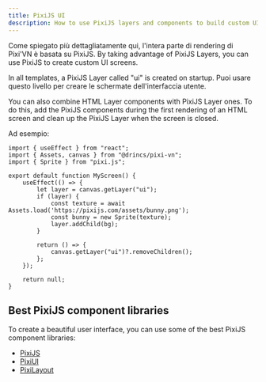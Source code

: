 ```yaml
---
title: PixiJS UI
description: How to use PixiJS layers and components to build custom UI screens in Pixi’VN, and combine them with HTML UI.
---
```


Come spiegato più dettagliatamente <DynamicLink href="/start/canvas">qui</DynamicLink>, l'intera parte di rendering di Pixi'VN è basata su PixiJS. By taking advantage of <DynamicLink href="/start/interface#adding-pixijs-ui-layers">PixiJS Layers</DynamicLink>, you can use PixiJS to create custom UI screens.

<Callout title="Templates" type="info">
In all templates, a PixiJS Layer called "ui" is created on startup. Puoi usare questo livello per creare le schermate dell'interfaccia utente.
</Callout>

You can also combine HTML Layer components with PixiJS Layer ones. To do this, add the PixiJS components during the first rendering of an HTML screen and clean up the PixiJS Layer when the screen is closed.

Ad esempio:

```tsx title="React"
import { useEffect } from "react";
import { Assets, canvas } from "@drincs/pixi-vn";
import { Sprite } from "pixi.js";

export default function MyScreen() {
    useEffect(() => {
        let layer = canvas.getLayer("ui");
        if (layer) {
            const texture = await Assets.load('https://pixijs.com/assets/bunny.png');
            const bunny = new Sprite(texture);
            layer.addChild(bg);
        }

        return () => {
            canvas.getLayer("ui")?.removeChildren();
        };
    });

    return null;
}
```

## Best PixiJS component libraries

To create a beautiful user interface, you can use some of the best PixiJS component libraries:

- [PixiJS](https://pixijs.com/)
- [PixiUI](https://github.com/pixijs/ui)
- [PixiLayout](https://github.com/pixijs/layout)
